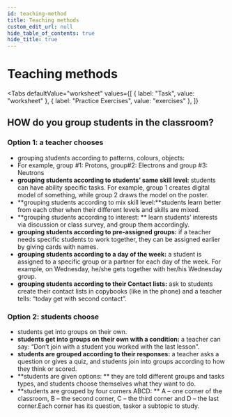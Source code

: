 ```yaml
---
id: teaching-method
title: Teaching methods
custom_edit_url: null
hide_table_of_contents: true
hide_title: true
---
```



<Theme atomicStructure />

# Teaching methods

<Tabs
  defaultValue="worksheet"
  values={[
    { label: "Task", value: "worksheet" },
    { label: "Practice Exercises", value: "exercises" },
  ]}
>

<TabItem value="worksheet">

## HOW do you group students in the classroom?

### Option 1: a teacher chooses

- grouping students according to patterns, colours, objects:
- For example, group #1: Protons, group#2: Electrons and group #3: Neutrons
- **grouping students according to students’ same skill level:** students can have ability specific tasks. For example, group 1 creates digital model of something, while group 2 draws the model on the poster.
- **grouping students according to mix skill level:**students learn better from each other when their different levels and skills are mixed.
- **grouping students according to interest: ** learn students’ interests via discussion or class survey, and group them accordingly.
- **grouping students according to pre-assigned groups:** if a teacher needs specific students to work together, they can be assigned earlier by giving cards with names.
- **grouping students according to a day of the week:** a student is assigned to a specific group or a partner for each day of the week. For example, on Wednesday, he/she gets together with her/his Wednesday group.
- **grouping students according to their Contact lists:** ask to students create their contact lists in copybooks (like in the phone) and a teacher tells: “today get with second contact”.

### Option 2: students choose

- students get into groups on their own.
- **students get into groups on their own with a condition:** a teacher can say: “Don’t join with a student you worked with the last lesson”.
- **students are grouped according to their responses:** a teacher asks a question or gives a quiz, and students join into groups according to how they think or scored.
- **students are given options: ** they are told different groups and tasks types, and students choose themselves what they want to do.
- **students are grouped by four corners ABCD: ** A – one corner of the classroom, B – the second corner, C – the third corner and D – the last corner.Each corner has its question, taskor a subtopic to study.


</TabItem>

<TabItem value="exercises">
  <Frame src="https://learningapps.org/watch?v=pjdzf0i9521" height="480px" />
</TabItem>

</Tabs>